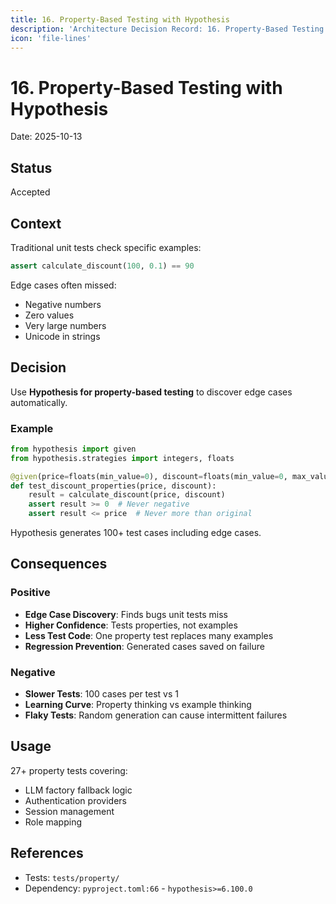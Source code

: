 ```yaml
---
title: 16. Property-Based Testing with Hypothesis
description: 'Architecture Decision Record: 16. Property-Based Testing with Hypothesis'
icon: 'file-lines'
---
```


# 16. Property-Based Testing with Hypothesis

Date: 2025-10-13

## Status

Accepted

## Context

Traditional unit tests check specific examples:
```python
assert calculate_discount(100, 0.1) == 90
```

Edge cases often missed:
- Negative numbers
- Zero values
- Very large numbers
- Unicode in strings

## Decision

Use **Hypothesis for property-based testing** to discover edge cases automatically.

### Example

```python
from hypothesis import given
from hypothesis.strategies import integers, floats

@given(price=floats(min_value=0), discount=floats(min_value=0, max_value=1))
def test_discount_properties(price, discount):
    result = calculate_discount(price, discount)
    assert result >= 0  # Never negative
    assert result <= price  # Never more than original
```

Hypothesis generates 100+ test cases including edge cases.

## Consequences

### Positive

- **Edge Case Discovery**: Finds bugs unit tests miss
- **Higher Confidence**: Tests properties, not examples
- **Less Test Code**: One property test replaces many examples
- **Regression Prevention**: Generated cases saved on failure

### Negative

- **Slower Tests**: 100 cases per test vs 1
- **Learning Curve**: Property thinking vs example thinking
- **Flaky Tests**: Random generation can cause intermittent failures

## Usage

27+ property tests covering:
- LLM factory fallback logic
- Authentication providers
- Session management
- Role mapping

## References

- Tests: `tests/property/`
- Dependency: `pyproject.toml:66` - `hypothesis>=6.100.0`
